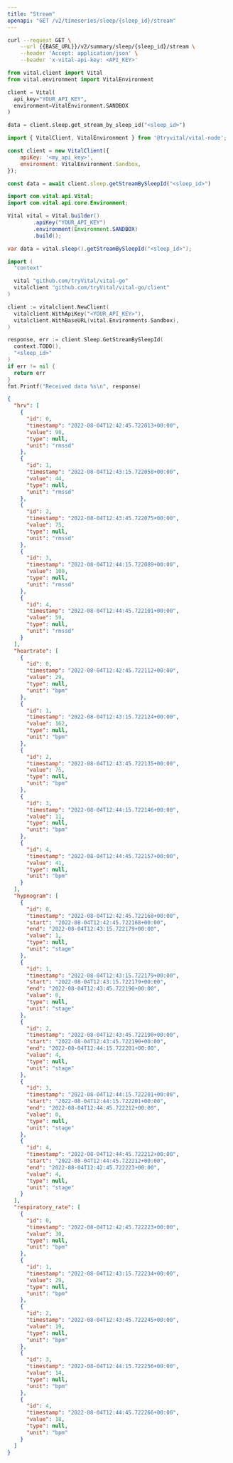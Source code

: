 ```yaml
---
title: "Stream"
openapi: "GET /v2/timeseries/sleep/{sleep_id}/stream"
---
```


<RequestExample>

```bash Bash
curl --request GET \
    --url {{BASE_URL}}/v2/summary/sleep/{sleep_id}/stream \
    --header 'Accept: application/json' \
    --header 'x-vital-api-key: <API_KEY>'
```

```python Python
from vital.client import Vital
from vital.environment import VitalEnvironment

client = Vital(
  api_key="YOUR_API_KEY",
  environment=VitalEnvironment.SANDBOX
)

data = client.sleep.get_stream_by_sleep_id("<sleep_id>")
```

```javascript Node
import { VitalClient, VitalEnvironment } from '@tryvital/vital-node';

const client = new VitalClient({
    apiKey: '<my_api_key>',
    environment: VitalEnvironment.Sandbox,
});

const data = await client.sleep.getStreamBySleepId("<sleep_id>")
```

```java Java
import com.vital.api.Vital;
import com.vital.api.core.Environment;

Vital vital = Vital.builder()
        .apiKey("YOUR_API_KEY")
        .environment(Environment.SANDBOX)
        .build();

var data = vital.sleep().getStreamBySleepId("<sleep_id>");
```

```go Go
import (
  "context"

  vital "github.com/tryVital/vital-go"
  vitalclient "github.com/tryVital/vital-go/client"
)

client := vitalclient.NewClient(
  vitalclient.WithApiKey("<YOUR_API_KEY>"),
  vitalclient.WithBaseURL(vital.Environments.Sandbox),
)

response, err := client.Sleep.GetStreamBySleepId(
  context.TODO(), 
  "<sleep_id>"
)
if err != nil {
  return err
}
fmt.Printf("Received data %s\n", response)
```

</RequestExample>

<ResponseExample>

```json Example
{
  "hrv": [
    {
      "id": 0,
      "timestamp": "2022-08-04T12:42:45.722013+00:00",
      "value": 98,
      "type": null,
      "unit": "rmssd"
    },
    {
      "id": 1,
      "timestamp": "2022-08-04T12:43:15.722058+00:00",
      "value": 44,
      "type": null,
      "unit": "rmssd"
    },
    {
      "id": 2,
      "timestamp": "2022-08-04T12:43:45.722075+00:00",
      "value": 75,
      "type": null,
      "unit": "rmssd"
    },
    {
      "id": 3,
      "timestamp": "2022-08-04T12:44:15.722089+00:00",
      "value": 100,
      "type": null,
      "unit": "rmssd"
    },
    {
      "id": 4,
      "timestamp": "2022-08-04T12:44:45.722101+00:00",
      "value": 59,
      "type": null,
      "unit": "rmssd"
    }
  ],
  "heartrate": [
    {
      "id": 0,
      "timestamp": "2022-08-04T12:42:45.722112+00:00",
      "value": 29,
      "type": null,
      "unit": "bpm"
    },
    {
      "id": 1,
      "timestamp": "2022-08-04T12:43:15.722124+00:00",
      "value": 162,
      "type": null,
      "unit": "bpm"
    },
    {
      "id": 2,
      "timestamp": "2022-08-04T12:43:45.722135+00:00",
      "value": 75,
      "type": null,
      "unit": "bpm"
    },
    {
      "id": 3,
      "timestamp": "2022-08-04T12:44:15.722146+00:00",
      "value": 11,
      "type": null,
      "unit": "bpm"
    },
    {
      "id": 4,
      "timestamp": "2022-08-04T12:44:45.722157+00:00",
      "value": 41,
      "type": null,
      "unit": "bpm"
    }
  ],
  "hypnogram": [
    {
      "id": 0,
      "timestamp": "2022-08-04T12:42:45.722168+00:00",
      "start": "2022-08-04T12:42:45.722168+00:00",
      "end": "2022-08-04T12:43:15.722179+00:00",
      "value": 1,
      "type": null,
      "unit": "stage"
    },
    {
      "id": 1,
      "timestamp": "2022-08-04T12:43:15.722179+00:00",
      "start": "2022-08-04T12:43:15.722179+00:00",
      "end": "2022-08-04T12:43:45.722190+00:00",
      "value": 0,
      "type": null,
      "unit": "stage"
    },
    {
      "id": 2,
      "timestamp": "2022-08-04T12:43:45.722190+00:00",
      "start": "2022-08-04T12:43:45.722190+00:00",
      "end": "2022-08-04T12:44:15.722201+00:00",
      "value": 4,
      "type": null,
      "unit": "stage"
    },
    {
      "id": 3,
      "timestamp": "2022-08-04T12:44:15.722201+00:00",
      "start": "2022-08-04T12:44:15.722201+00:00",
      "end": "2022-08-04T12:44:45.722212+00:00",
      "value": 0,
      "type": null,
      "unit": "stage"
    },
    {
      "id": 4,
      "timestamp": "2022-08-04T12:44:45.722212+00:00",
      "start": "2022-08-04T12:44:45.722212+00:00",
      "end": "2022-08-04T12:42:45.722223+00:00",
      "value": 4,
      "type": null,
      "unit": "stage"
    }
  ],
  "respiratory_rate": [
    {
      "id": 0,
      "timestamp": "2022-08-04T12:42:45.722223+00:00",
      "value": 30,
      "type": null,
      "unit": "bpm"
    },
    {
      "id": 1,
      "timestamp": "2022-08-04T12:43:15.722234+00:00",
      "value": 29,
      "type": null,
      "unit": "bpm"
    },
    {
      "id": 2,
      "timestamp": "2022-08-04T12:43:45.722245+00:00",
      "value": 19,
      "type": null,
      "unit": "bpm"
    },
    {
      "id": 3,
      "timestamp": "2022-08-04T12:44:15.722256+00:00",
      "value": 14,
      "type": null,
      "unit": "bpm"
    },
    {
      "id": 4,
      "timestamp": "2022-08-04T12:44:45.722266+00:00",
      "value": 18,
      "type": null,
      "unit": "bpm"
    }
  ]
}
```

</ResponseExample>
